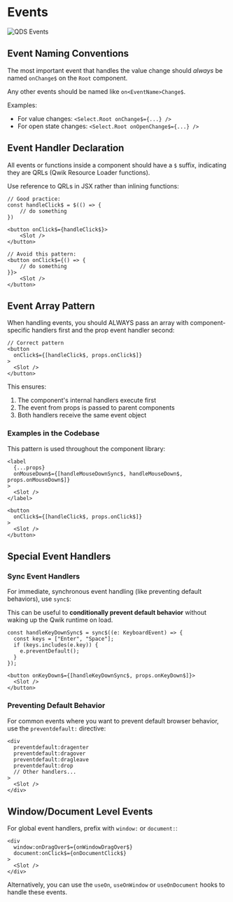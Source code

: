 
# Events

<Image loading="eager" src={events} alt="QDS Events" />

## Event Naming Conventions

The most important event that handles the value change should *always* be named `onChange$` on the `Root` component.

Any other events should be named like `on<EventName>Change$`.

Examples:
- For value changes: `<Select.Root onChange$={...} />`
- For open state changes: `<Select.Root onOpenChange$={...} />`

## Event Handler Declaration

All events or functions inside a component should have a `$` suffix, indicating they are QRLs (Qwik Resource Loader functions).

Use reference to QRLs in JSX rather than inlining functions:

```tsx
// Good practice:
const handleClick$ = $(() => {
    // do something
})

<button onClick$={handleClick$}>
    <Slot />
</button>
```

```tsx
// Avoid this pattern:
<button onClick$={() => {
    // do something
}}>
    <Slot />
</button>
```

## Event Array Pattern

When handling events, you should ALWAYS pass an array with component-specific handlers first and the prop event handler second:

```tsx
// Correct pattern
<button 
  onClick$={[handleClick$, props.onClick$]}
>
  <Slot />
</button>
```

This ensures:
1. The component's internal handlers execute first
2. The event from props is passed to parent components
3. Both handlers receive the same event object

### Examples in the Codebase

This pattern is used throughout the component library:

```tsx
<label
  {...props}
  onMouseDown$={[handleMouseDownSync$, handleMouseDown$, props.onMouseDown$]}
>
  <Slot />
</label>
```

```tsx
<button
  onClick$={[handleClick$, props.onClick$]}
>
  <Slot />
</button>
```

## Special Event Handlers

### Sync Event Handlers

For immediate, synchronous event handling (like preventing default behaviors), use `sync$`:

This can be useful to **conditionally prevent default behavior** without waking up the Qwik runtime on load.

```tsx
const handleKeyDownSync$ = sync$((e: KeyboardEvent) => {
  const keys = ["Enter", "Space"];
  if (keys.includes(e.key)) {
    e.preventDefault();
  }
});

<button onKeyDown$={[handleKeyDownSync$, props.onKeyDown$]}>
  <Slot />
</button>
```

### Preventing Default Behavior

For common events where you want to prevent default browser behavior, use the `preventdefault:` directive:

```tsx
<div
  preventdefault:dragenter
  preventdefault:dragover
  preventdefault:dragleave
  preventdefault:drop
  // Other handlers...
>
  <Slot />
</div>
```

## Window/Document Level Events

For global event handlers, prefix with `window:` or `document:`:

```tsx
<div
  window:onDragOver$={onWindowDragOver$}
  document:onClick$={onDocumentClick$}
>
  <Slot />
</div>
```

Alternatively, you can use the `useOn`, `useOnWindow` or `useOnDocument` hooks to handle these events.